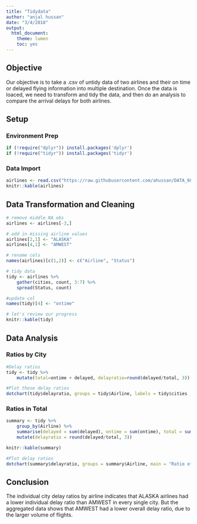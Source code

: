 ```yaml
---
title: "Tidydata"
author: "anjal hussan"
date: "3/4/2018"
output: 
  html_document:
    theme: lumen
    toc: yes
---
```


## Objective
Our objective is to take a .csv of untidy data of two airlines and their on time or delayed flying information into multiple destination. Once the data is loaced, we need to transform and tidy the data, and then do an analysis to compare the arrival delays for both airlines.

## Setup

### Environment Prep

```r
if (!require("dplyr")) install.packages('dplyr')
if (!require("tidyr")) install.packages('tidyr')
```

### Data Import

```r
airlines <- read.csv("https://raw.githubusercontent.com/ahussan/DATA_607_CUNY_SPS/master/Week5_Assignment/airlineData.csv", strip.white=TRUE)
knitr::kable(airlines)
```

## Data Transformation and Cleaning

```r
# remove middle NA obs
airlines <- airlines[-3,]

# add in missing airline values
airlines[2,1] <- "ALASKA"
airlines[4,1] <- "AMWEST"

# rename cols
names(airlines)[c(1,2)] <- c("Airline", "Status")

# tidy data
tidy <- airlines %>% 
    gather(cities, count, 3:7) %>% 
    spread(Status, count)

#update col
names(tidy)[4] <- "ontime"

# let's review our progress
knitr::kable(tidy)

```


## Data Analysis

### Ratios by City

```r
#Delay ratios
tidy <- tidy %>%
    mutate(total=ontime + delayed, delayratio=round(delayed/total, 3)) 

#Plot these delay ratios
dotchart(tidy$delayratio, groups = tidy$Airline, labels = tidy$cities , main = "Ratio of Delayed Flights by City")
```


### Ratios in Total
```r
summary <- tidy %>% 
    group_by(Airline) %>% 
    summarise(delayed = sum(delayed), ontime = sum(ontime), total = sum(total)) %>%
    mutate(delayratio = round(delayed/total, 3))

knitr::kable(summary)

#Plot delay ratios
dotchart(summary$delayratio, groups = summary$Airline, main = "Ratio of Delayed Flights Across All Cities")

```

## Conclusion

The individual city delay ratios by airline indicates that ALASKA airlines had a lower individual delay ratio than AMWEST in every single city. But the aggregated data shows that AMWEST had a lower overall delay ratio, due to the larger volume of flights.   
